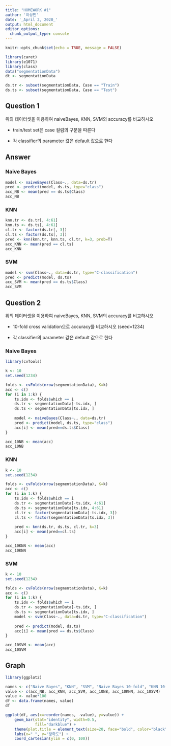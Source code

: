 ```yaml
---
title: "HOMEWORK #1"
author: '이상민'
date: '_April 2, 2020_'
output: html_document
editor_options: 
  chunk_output_type: console
---
```


```r
knitr::opts_chunk$set(echo = TRUE, message = FALSE)
```


```r
library(caret)
library(e1071)
library(class)
data("segmentationData")
dt <- segmentationData

ds.tr <- subset(segmentationData, Case == "Train")
ds.ts <- subset(segmentationData, Case == "Test")
```

## Question 1
위의 데이터셋을 이용하여 naiveBayes, KNN, SVM의 accuracy를 비교하시오

 - train/test set은 case 컬럼의 구분을 따른다
 
 - 각 classifier의 parameter 값은 default 값으로 한다
 
## Answer 
### Naive Bayes
```r
model <- naiveBayes(Class~., data=ds.tr)
pred <- predict(model, ds.ts, type="class")
acc_NB <- mean(pred == ds.ts$Class)
acc_NB
```

### KNN
```r
knn.tr <- ds.tr[, 4:61]
knn.ts <- ds.ts[, 4:61]
cl.tr <- factor(ds.tr[, 3])
cl.ts <- factor(ds.ts[, 3])
pred <- knn(knn.tr, knn.ts, cl.tr, k=3, prob=T)
acc_KNN <- mean(pred == cl.ts)
acc_KNN
```

### SVM
```r
model <- svm(Class~., data=ds.tr, type="C-classification")
pred <- predict(model, ds.ts)
acc_SVM <- mean(pred == ds.ts$Class)
acc_SVM
```


## Question 2
위의 데이터셋을 이용하여 naiveBayes, KNN, SVM의 accuracy를 비교하시오

 - 10-fold cross validation으로 accuracy를 비교하시오 (seed=1234)
 
 - 각 classifier의 parameter 값은 default 값으로 한다
 
### Naive Bayes
```r
library(cvTools)

k <- 10
set.seed(1234)

folds <- cvFolds(nrow(segmentationData), K=k)
acc <- c()
for (i in 1:k) {
    ts.idx <- folds$which == i
    ds.tr <- segmentationData[-ts.idx, ]
    ds.ts <- segmentationData[ts.idx, ]
    
    model <- naiveBayes(Class~., data=ds.tr)
    pred <- predict(model, ds.ts, type="class")
    acc[i] <- mean(pred==ds.ts$Class)
}

acc_10NB <- mean(acc)
acc_10NB
```

### KNN
```r
k <- 10
set.seed(1234)

folds <- cvFolds(nrow(segmentationData), K=k)
acc <- c()
for (i in 1:k) {
    ts.idx <- folds$which == i
    ds.tr <- segmentationData[-ts.idx, 4:61]
    ds.ts <- segmentationData[ts.idx, 4:61]
    cl.tr <- factor(segmentationData[-ts.idx, 3])
    cl.ts <- factor(segmentationData[ts.idx, 3])
    
    pred <- knn(ds.tr, ds.ts, cl.tr, k=3)
    acc[i] <- mean(pred==cl.ts)
}

acc_10KNN <- mean(acc)
acc_10KNN
```

### SVM
```r
k <- 10
set.seed(1234)

folds <- cvFolds(nrow(segmentationData), K=k)
acc <- c()
for (i in 1:k) {
    ts.idx <- folds$which == i
    ds.tr <- segmentationData[-ts.idx, ]
    ds.ts <- segmentationData[ts.idx, ]
    model <- svm(Class~., data=ds.tr, type="C-classification")
    
    pred <- predict(model, ds.ts)
    acc[i] <- mean(pred == ds.ts$Class)
}

acc_10SVM <- mean(acc)
acc_10SVM
```

## Graph
```r
library(ggplot2)

names <- c("Naive Bayes", "KNN", "SVM", "Naive Bayes 10-fold", "KNN 10-fold", "SVM 10-fold")
value <- c(acc_NB, acc_KNN, acc_SVM, acc_10NB, acc_10KNN, acc_10SVM)
value <- value*100
df <- data.frame(names, value)
df

ggplot(df, aes(x=reorder(names, -value), y=value)) +
    geom_bar(stat="identity", width=0.5,
             fill="darkblue") +
    theme(plot.title = element_text(size=20, face="bold", color="black")) +
    labs(x=" ", y="정확도") +
    coord_cartesian(ylim = c(0, 100))
```

